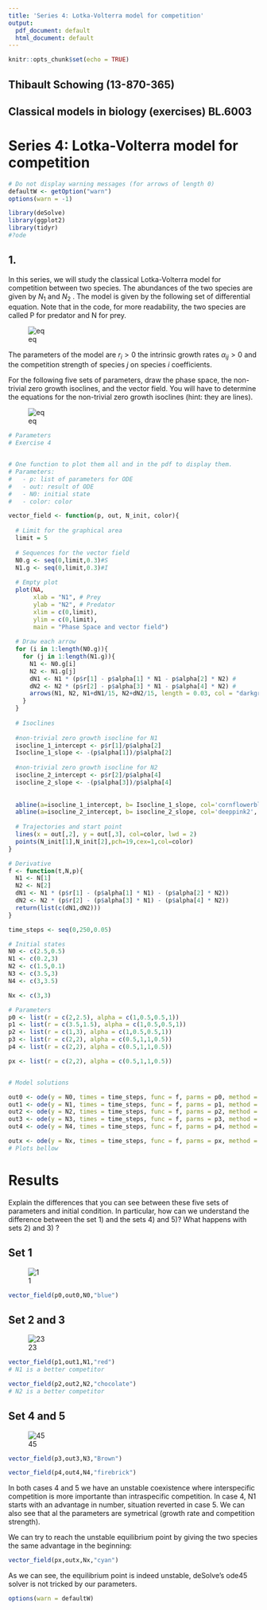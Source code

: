 ```yaml
---
title: 'Series 4: Lotka-Volterra model for competition'
output:
  pdf_document: default
  html_document: default
---
```


```r
knitr::opts_chunk$set(echo = TRUE)
```



## Thibault Schowing (13-870-365)

## Classical models in biology (exercises) BL.6003

# Series 4: Lotka-Volterra model for competition


```r
# Do not display warning messages (for arrows of length 0)
defaultW <- getOption("warn") 
options(warn = -1) 
```




```r
library(deSolve)
library(ggplot2)
library(tidyr)
#?ode
```

## 1. 

In this series, we will study the classical Lotka-Volterra model for competition between two species. The abundances of the two species are given by $N_1$ and $N_2$ . The model is given by the following set of differential equation. Note that in the code, for more readability, the two species are called P for predator and N for prey. 

![eq](im1.jpg)

The parameters of the model are $r_i > 0$ the intrinsic growth rates $\alpha_{ij} > 0$ and the competition strength of species $j$ on species $i$ coefficients.

For the following five sets of parameters, draw the phase space, the non-trivial zero growth isoclines, and the vector field. You will have to determine the equations for the non-trivial zero growth isoclines (hint: they are lines).

![eq](im2.jpg)




```r
# Parameters
# Exercise 4


# One function to plot them all and in the pdf to display them. 
# Parameters: 
#   - p: list of parameters for ODE
#   - out: result of ODE
#   - N0: initial state
#   - color: color

vector_field <- function(p, out, N_init, color){
  
  # Limit for the graphical area
  limit = 5
  
  # Sequences for the vector field
  N0.g <- seq(0,limit,0.3)#S
  N1.g <- seq(0,limit,0.3)#I
  
  # Empty plot
  plot(NA, 
       xlab = "N1", # Prey 
       ylab = "N2", # Predator 
       xlim = c(0,limit), 
       ylim = c(0,limit),
       main = "Phase Space and vector field")
  
  # Draw each arrow
  for (i in 1:length(N0.g)){
    for (j in 1:length(N1.g)){
      N1 <- N0.g[i]
      N2 <- N1.g[j]
      dN1 <- N1 * (p$r[1] - p$alpha[1] * N1 - p$alpha[2] * N2) # 
      dN2 <- N2 * (p$r[2] - p$alpha[3] * N1 - p$alpha[4] * N2) # 
      arrows(N1, N2, N1+dN1/15, N2+dN2/15, length = 0.03, col = "darkgreen", lwd = 1)
    }
  }
  
  # Isoclines
  
  #non-trivial zero growth isocline for N1
  isocline_1_intercept <- p$r[1]/p$alpha[2]
  Isocline_1_slope <- -(p$alpha[1])/p$alpha[2]
  
  #non-trivial zero growth isocline for N2
  isocline_2_intercept <- p$r[2]/p$alpha[4]
  isocline_2_slope <- -(p$alpha[3])/p$alpha[4]
  
  
  abline(a=isocline_1_intercept, b= Isocline_1_slope, col='cornflowerblue', lty='dotted', lwd = 2)
  abline(a=isocline_2_intercept, b= isocline_2_slope, col='deeppink2', lty='dotted', lwd = 2)
    
  # Trajectories and start point
  lines(x = out[,2], y = out[,3], col=color, lwd = 2)
  points(N_init[1],N_init[2],pch=19,cex=1,col=color)
}

# Derivative
f <- function(t,N,p){
  N1 <- N[1]
  N2 <- N[2]
  dN1 <- N1 * (p$r[1] - (p$alpha[1] * N1) - (p$alpha[2] * N2))
  dN2 <- N2 * (p$r[2] - (p$alpha[3] * N1) - (p$alpha[4] * N2))
  return(list(c(dN1,dN2)))
}

time_steps <- seq(0,250,0.05)

# Initial states
N0 <- c(2.5,0.5)
N1 <- c(0.2,3)
N2 <- c(1.5,0.1)
N3 <- c(3.5,3)
N4 <- c(3,3.5)

Nx <- c(3,3)

# Parameters
p0 <- list(r = c(2,2.5), alpha = c(1,0.5,0.5,1))
p1 <- list(r = c(3.5,1.5), alpha = c(1,0.5,0.5,1))
p2 <- list(r = c(1,3), alpha = c(1,0.5,0.5,1))
p3 <- list(r = c(2,2), alpha = c(0.5,1,1,0.5))
p4 <- list(r = c(2,2), alpha = c(0.5,1,1,0.5))

px <- list(r = c(2,2), alpha = c(0.5,1,1,0.5))


# Model solutions

out0 <- ode(y = N0, times = time_steps, func = f, parms = p0, method = c("ode45"))
out1 <- ode(y = N1, times = time_steps, func = f, parms = p1, method = c("ode45"))
out2 <- ode(y = N2, times = time_steps, func = f, parms = p2, method = c("ode45"))
out3 <- ode(y = N3, times = time_steps, func = f, parms = p3, method = c("ode45"))
out4 <- ode(y = N4, times = time_steps, func = f, parms = p4, method = c("ode45"))

outx <- ode(y = Nx, times = time_steps, func = f, parms = px, method = c("ode45"))
# Plots bellow 


```


# Results

Explain the differences that you can see between these five sets of parameters and initial condition. In particular, how can we understand the difference between the set 1) and the sets 4) and 5)? What happens with sets 2) and 3) ?

## Set 1
![1](1.JPG)

```r
vector_field(p0,out0,N0,"blue")
```





## Set 2 and 3

![23](23.JPG)

```r
vector_field(p1,out1,N1,"red")
# N1 is a better competitor
```


```r
vector_field(p2,out2,N2,"chocolate")
# N2 is a better competitor
```




## Set 4 and 5
![45](45.JPG)

```r
vector_field(p3,out3,N3,"Brown")

```



```r
vector_field(p4,out4,N4,"firebrick")
```

In both cases 4 and 5 we have an unstable coexistence where interspecific competition is more importante than intraspecific competition.
In case 4, N1 starts with an advantage in number, situation reverted in case 5. We can also see that al the parameters are symetrical (growth rate and competition strength).

We can try to reach the unstable equilibrium point by giving the two species the same advantage in the beginning:


```r
vector_field(px,outx,Nx,"cyan")
```


 As we can see, the equilibrium point is indeed unstable, deSolve's ode45 solver is not tricked by our parameters. 


```r
options(warn = defaultW)
```



















